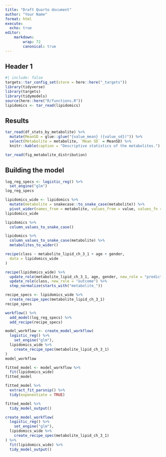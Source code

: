 ```yaml
---
title: "Draft Quarto document"
author: "Your Name"
format: html
execute:
  echo: true
editor: 
    markdown:
        wrap: 72
        canonical: true
---
```


## Header 1

```r
#| include: false
targets::tar_config_set(store = here::here("_targets"))
library(tidyverse)
library(targets)
library(tidymodels)
source(here::here("R/functions.R"))
lipidomics <- tar_read(lipidomics)
```

## Results

```r
tar_read(df_stats_by_metabolite) %>%
  mutate(MeanSD = glue::glue("{value_mean} ({value_sd})")) %>%
  select(Metabolite = metabolite, `Mean SD` = MeanSD) %>%
  knitr::kable(caption = "Descriptive statistics of the metabolites.")
```

```r
tar_read(fig_metabolite_distribution)
```

## Building the model

```r
log_reg_specs <- logistic_reg() %>%
  set_engine("glm")
log_reg_specs
```

```r
lipidomics_wide <- lipidomics %>%
  mutate(metabolite = snakecase::to_snake_case(metabolite)) %>%
  pivot_wider(names_from = metabolite, values_from = value, values_fn = mean, names_prefix = "metabolite_")
lipidomics_wide
```

```r
lipidomics %>%
  column_values_to_snake_case()
```

```r
lipidomics %>%
  column_values_to_snake_case(metabolite) %>%
  metabolites_to_wider()
```

```r
recipe(class ~ metabolite_lipid_ch_3_1 + age + gender,
  data = lipidomics_wide
)
```

```r
recipe(lipidomics_wide) %>%
  update_role(metabolite_lipid_ch_3_1, age, gender, new_role = "predictor") %>%
  update_role(class, new_role = "outcome") %>%
  step_normalize(starts_with("metabolite_"))
```

```r
recipe_specs <- lipidomics_wide %>%
  create_recipe_spec(metabolite_lipid_ch_3_1)
recipe_specs
```

```r
workflow() %>%
  add_model(log_reg_specs) %>%
  add_recipe(recipe_specs)
```

```r
model_workflow <- create_model_workflow(
  logistic_reg() %>%
    set_engine("glm"),
  lipidomics_wide %>%
    create_recipe_spec(metabolite_lipid_ch_3_1)
)
model_workflow
```

```r
fitted_model <- model_workflow %>%
  fit(lipidomics_wide)
fitted_model
```

```r
fitted_model %>%
  extract_fit_parsnip() %>%
  tidy(exponentiate = TRUE)
```

```r
fitted_model %>%
  tidy_model_output()
```

```r
create_model_workflow(
  logistic_reg() %>%
    set_engine("glm"),
  lipidomics_wide %>%
    create_recipe_spec(metabolite_lipid_ch_3_1)
) %>%
  fit(lipidomics_wide) %>%
  tidy_model_output()
```
